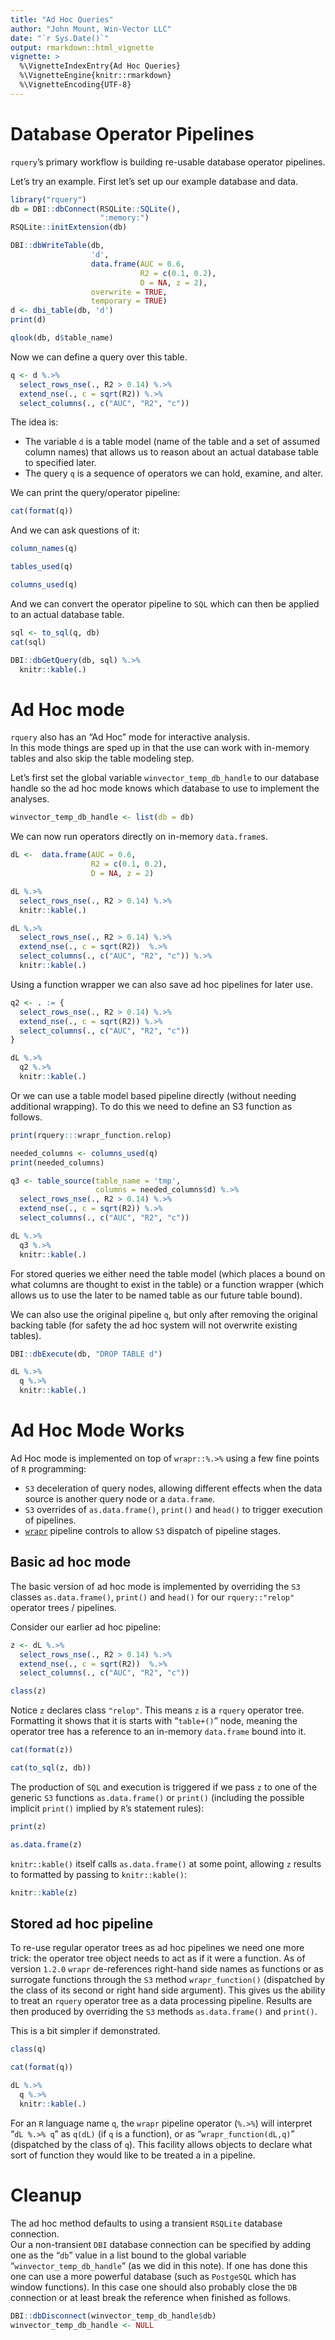```yaml
---
title: "Ad Hoc Queries"
author: "John Mount, Win-Vector LLC"
date: "`r Sys.Date()`"
output: rmarkdown::html_vignette
vignette: >
  %\VignetteIndexEntry{Ad Hoc Queries}
  %\VignetteEngine{knitr::rmarkdown}
  %\VignetteEncoding{UTF-8}
---
```


# Database Operator Pipelines

`rquery`'s primary workflow is building re-usable database operator pipelines.

Let's try an example. First let's set up our example database and data.

```r
library("rquery")
db = DBI::dbConnect(RSQLite::SQLite(), 
                    ":memory:")
RSQLite::initExtension(db)

DBI::dbWriteTable(db,
                  'd',
                  data.frame(AUC = 0.6, 
                             R2 = c(0.1, 0.2), 
                             D = NA, z = 2),
                  overwrite = TRUE,
                  temporary = TRUE)
d <- dbi_table(db, 'd')
print(d)

qlook(db, d$table_name)
```

Now we can define a query over this table.

```r
q <- d %.>%
  select_rows_nse(., R2 > 0.14) %.>%
  extend_nse(., c = sqrt(R2)) %.>%
  select_columns(., c("AUC", "R2", "c"))
```

The idea is:

  * The variable `d` is a table model (name of the table and a set of assumed column names) that allows us to reason about an actual database table to specified later.
  * The query `q` is a sequence of operators we can hold, examine, and alter.

We can print the query/operator pipeline:

```r
cat(format(q))
```

And we can ask questions of it:

```r
column_names(q)

tables_used(q)

columns_used(q)
```

And we can convert the operator pipeline to `SQL` which can then be applied
to an actual database table.

```r
sql <- to_sql(q, db)
cat(sql)
```

```r
DBI::dbGetQuery(db, sql) %.>%
  knitr::kable(.)
```

# Ad Hoc mode

`rquery` also has an "Ad Hoc" mode for interactive analysis.  
In this mode things are sped up in that the use can work with in-memory tables
and also skip the table modeling step.

Let's first set the global variable `winvector_temp_db_handle` to our 
database handle so the ad hoc mode knows which database to use to implement
the analyses.

```r
winvector_temp_db_handle <- list(db = db)
```


We can now run operators directly on in-memory `data.frame`s.

```r
dL <-  data.frame(AUC = 0.6, 
                  R2 = c(0.1, 0.2), 
                  D = NA, z = 2)

dL %.>%
  select_rows_nse(., R2 > 0.14) %.>%
  knitr::kable(.)

dL %.>%
  select_rows_nse(., R2 > 0.14) %.>%
  extend_nse(., c = sqrt(R2))  %.>%
  select_columns(., c("AUC", "R2", "c")) %.>%
  knitr::kable(.)
```

Using a function wrapper we can also save ad hoc pipelines for later use.

```r
q2 <- . := {
  select_rows_nse(., R2 > 0.14) %.>%
  extend_nse(., c = sqrt(R2)) %.>%
  select_columns(., c("AUC", "R2", "c"))
}

dL %.>% 
  q2 %.>%
  knitr::kable(.)
```

Or we can use a table model based pipeline directly (without needing additional wrapping).  To do this we need to define an S3 function as follows.

```r
print(rquery:::wrapr_function.relop)
```

```r
needed_columns <- columns_used(q)
print(needed_columns)

q3 <- table_source(table_name = 'tmp', 
                   columns = needed_columns$d) %.>%
  select_rows_nse(., R2 > 0.14) %.>%
  extend_nse(., c = sqrt(R2)) %.>%
  select_columns(., c("AUC", "R2", "c"))

dL %.>% 
  q3 %.>%
  knitr::kable(.)
```

For stored queries we either need the table model (which places a bound on what columns are 
thought to exist in the table) or a function wrapper (which allows us to use the later
to be named table as our future table bound).

We can also use the original pipeline `q`, but only after removing the original backing table
(for safety the ad hoc system will not overwrite existing tables).

```r
DBI::dbExecute(db, "DROP TABLE d")

dL %.>% 
  q %.>%
  knitr::kable(.)
```

# Ad Hoc Mode Works

Ad Hoc mode is implemented on top of `wrapr::%.>%` using a few fine 
points of `R` programming:

 * `S3` deceleration of query nodes, allowing different effects when the data source is another query node or a `data.frame`.
 * `S3` overrides of `as.data.frame()`, `print()` and `head()` to trigger execution of pipelines.
 * [`wrapr`](https://winvector.github.io/wrapr/) pipeline controls to allow `S3` dispatch of pipeline stages.

## Basic ad hoc mode

The basic version of ad hoc mode is implemented by overriding the `S3` classes 
`as.data.frame()`, `print()` and `head()` for our `rquery::"relop"` operator trees / pipelines.


Consider our earlier ad hoc pipeline:

```r
z <- dL %.>%
  select_rows_nse(., R2 > 0.14) %.>%
  extend_nse(., c = sqrt(R2))  %.>%
  select_columns(., c("AUC", "R2", "c"))

class(z)
```

Notice `z` declares class `"relop"`.  This means `z` is a `rquery` operator tree.
Formatting it shows that it is starts with "`table+()`" node, meaning the operator tree has a reference
to an in-memory `data.frame` bound into it.


```r

cat(format(z))

cat(to_sql(z, db))
```


The production of `SQL` and execution is triggered if we pass `z` to one of the generic `S3`
functions `as.data.frame()` or `print()` (including the possible implicit `print()` implied by 
`R`'s statement rules):

```r
print(z)

as.data.frame(z)
```

`knitr::kable()` itself calls `as.data.frame()` at some point, allowing `z` results
to formatted by passing to `knitr::kable()`:

```r
knitr::kable(z)
```

## Stored ad hoc pipeline

To re-use regular operator trees as ad hoc pipelines we need one more trick: the operator tree object needs to act as if it were a function. As of version `1.2.0` `wrapr` de-references right-hand side names as functions or as surrogate functions through the `S3` method `wrapr_function()` (dispatched by the class of its second or right hand side argument).  This gives us the ability to treat an `rquery` operator tree as a data processing pipeline.  Results are then produced by overriding the `S3` methods `as.data.frame()` and `print()`.

This is a bit simpler if demonstrated.  

```r
class(q)
```

```r
cat(format(q))
```

```r
dL %.>% 
  q %.>%
  knitr::kable(.)
```

For an `R` language name `q`, the `wrapr` pipeline operator (`%.>%`)
will interpret "`dL %.>% q`" as `q(dL)` (if `q` is a function), or as "`wrapr_function(dL,q)`" (dispatched by the class of `q`).  This facility allows objects to declare what sort of function they would like to be treated a in a pipeline.


# Cleanup

The ad hoc method defaults to using a transient `RSQLite` database connection.  
Our a non-transient `DBI` database connection can be specified by adding one as the "`db`" value
in a list bound to the global variable "`winvector_temp_db_handle`" (as we did in this note).
If one has done this one can use a more powerful database (such as `PostgeSQL` which has window 
functions).  In this case one should also probably close the `DB` connection or at least break
the reference when finished as follows.


```r
DBI::dbDisconnect(winvector_temp_db_handle$db)
winvector_temp_db_handle <- NULL
```
